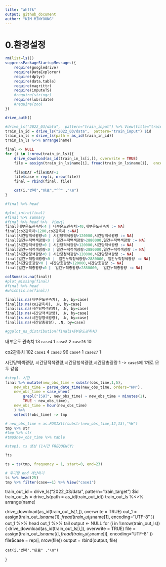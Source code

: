 ---
title: "ahffk"
output: github_document
author: "KIM MINYOUNG"
---

# 0.환경설정
```{r 패키지}
rm(list=ls())
suppressPackageStartupMessages({
    require(googledrive)
    require(DataExplorer)
    require(dplyr)
    require(data.table)
    require(magrittr)
    require(imputeTS)
    #require(stringr)
    require(lubridate)
    #require(zoo)
})

drive_auth()
```

```{r 드라이브}
#drive_ls("2022_03/data",  pattern="train_input") %>% View(title="train")
train_in_id = drive_ls("2022_03/data",  pattern="train_input") $id
train_in_ls = drive_ls(path = as_id(train_in_id))
train_in_ls %<>% arrange(name)

final <- NULL
for (i in 1:nrow(train_in_ls)){
    drive_download(as_id(train_in_ls[i,]), overwrite = TRUE)
    file = assign(train_in_ls$name[i], fread(train_in_ls$name[i],  encoding="UTF-8" ))
    
    file$DAT =file$DAT+1
    file$case = rep(i, nrow(file))
    final = rbind(final, file)

    cat(i,"번째","완료","^^" ,"\n")
}

#final %>% head
```


```{r 결측치처리}
#plot_intro(final)
#final %>% summary
#final %>% head %>%  View()
final[내부온도관측치<4 | 내부온도관측치>40,내부온도관측치 := NA]
final[co2관측치>1200,co2관측치 :=NA]
final[시간당백색광량<0 | 시간당백색광량>120000,시간당백색광량 := NA]
final[일간누적백색광량<0 | 일간누적백색광량>2880000,일간누적백색광량 := NA]
final[시간당적색광량<0 | 시간당적색광량>120000,시간당적색광량 := NA]
final[일간누적적색광량<0 | 일간누적적색광량>2880000,일간누적적색광량 := NA]
final[시간당청색광량<0 | 시간당청색광량>120000,시간당청색광량 := NA]
final[일간누적청색광량<0 |  일간누적청색광량>2880000, 일간누적청색광량 := NA]
final[시간당총광량<0 | 시간당총광량>120000,시간당총광량 := NA]
final[일간누적총광량<0 |  일간누적총광량>2880000,  일간누적총광량 := NA]
```


```{r 결측치탐색}
colSums(is.na(final))
#plot_missing(final)
#final %>% head
#which(is.na(final))

final[is.na(내부온도관측치), .N, by=case]
final[is.na(co2관측치), .N, by=case]
final[is.na(시간당백색광량), .N, by=case]
final[is.na(시간당적색광량), .N, by=case]
final[is.na(시간당청색광량), .N, by=case]
final[is.na(시간당총광량), .N, by=case]

#ggplot_na_distribution(final$내부온도관측치)

```

내부온도 관측치 13
`case4` 1
`case8` 2
`case26` 10

co2관측치 102
`case1` 4
`case3` 96
`case4` 1
`case27` 1

시간당백색광량, 시간당적색광량,시간당청색광량,시간당총광량 1 -> `case6`에 1개로 모두 같음

```{r 시간 변수 조정}
#step1. 시간
final %>% mutate(new_obs_time = substr(obs_time,1,5),
    new_obs_time = parse_date_time(new_obs_time, orders="HM"),
    new_obs_time = case_when(
        grepl("[59]", new_obs_time) ~ new_obs_time + minutes(1),
        TRUE ~ new_obs_time),
    new_obs_time = hour(new_obs_time)
    ) %>% 
    select(!obs_time) -> tmp

# new_obs_time = as.POSIXlt(substr(new_obs_time,12,13),"%H")
tmp %>% str
#tmp %>% str
#tmp$new_obs_time %>% table
```

```{r 결측치대체}
#step1. ts 생성 (1시간 FREQUENCY)

?ts

ts = ts(tmp, frequency = 1, start=0, end=23) 

# 주기랑 end 계산하기 
ts %>% head(25)
tmp %>% filter(case==1) %>% View("case1")

```





train_out_id = drive_ls("2022_03/data",  pattern="train_target") $id
train_out_ls = drive_ls(path = as_id(train_out_id))
train_out_ls %<>% arrange(name)

drive_download(as_id(train_out_ls[1,]), overwrite = TRUE)
out_1 = assign(train_out_ls$name[1], fread(train_out_ls$name[1],  encoding="UTF-8" ))
out_1 %>% head
out_1 %>% tail
output <- NULL
for (i in 1:nrow(train_out_ls)){
    drive_download(as_id(train_out_ls[i,]), overwrite = TRUE)
    file = assign(train_out_ls$name[i], fread(train_out_ls$name[i],  encoding="UTF-8" ))
    file$case = rep(i, nrow(file))
    output = rbind(output, file)

    cat(i,"번째","완료" ,"\n")
}

